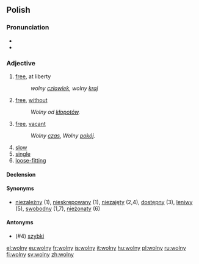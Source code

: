 ==Polish==

===Pronunciation===
*{{IPA|[ˈvɔlnɨ]|lang=pl}}
*{{audio|Pl-wolny.ogg|audio}}

===Adjective===
{{pl-adj|m|wolniejszy}}

# [[free]], at liberty
#:''wolny [[człowiek]]'', ''wolny [[kraj]]''
# [[free]], [[without]]
#:''Wolny od [[kłopot|kłopotów]].''
# [[free]], [[vacant]]
#:''Wolny [[czas]]'', ''Wolny [[pokój]]''.
# [[slow]]
# [[single]]
# [[loose-fitting]]

====Declension====
{{pl-decl-adj-y|woln|wolni}}

====Synonyms====
*[[niezależny]] (1), [[nieskrępowany]] (1), [[niezajęty]] (2,4), [[dostępny]] (3), [[leniwy]] (5), [[swobodny]] (1,7), [[nieżonaty]] (6)

====Antonyms====
*(#4) [[szybki]]

[[el:wolny]]
[[eu:wolny]]
[[fr:wolny]]
[[is:wolny]]
[[it:wolny]]
[[hu:wolny]]
[[pl:wolny]]
[[ru:wolny]]
[[fi:wolny]]
[[sv:wolny]]
[[zh:wolny]]